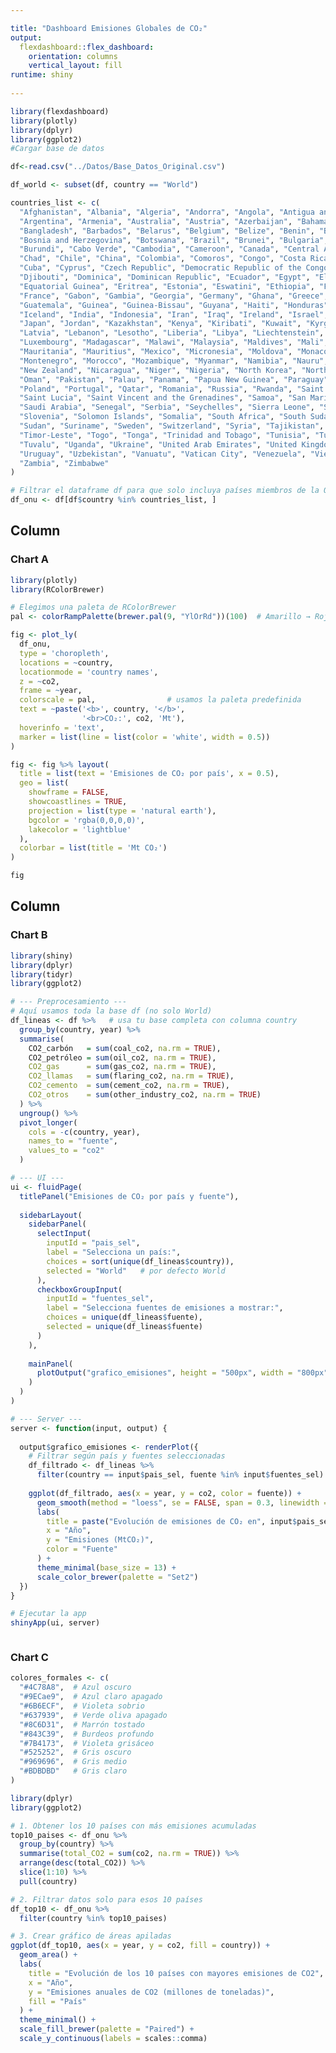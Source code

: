 ```yaml
---

title: "Dashboard Emisiones Globales de CO₂"
output: 
  flexdashboard::flex_dashboard:
    orientation: columns
    vertical_layout: fill
runtime: shiny
    
---
```


```r
library(flexdashboard)
library(plotly)
library(dplyr)
library(ggplot2)
#Cargar base de datos

df<-read.csv("../Datos/Base_Datos_Original.csv")

df_world <- subset(df, country == "World")

countries_list <- c(
  "Afghanistan", "Albania", "Algeria", "Andorra", "Angola", "Antigua and Barbuda",
  "Argentina", "Armenia", "Australia", "Austria", "Azerbaijan", "Bahamas", "Bahrain",
  "Bangladesh", "Barbados", "Belarus", "Belgium", "Belize", "Benin", "Bhutan", "Bolivia",
  "Bosnia and Herzegovina", "Botswana", "Brazil", "Brunei", "Bulgaria", "Burkina Faso",
  "Burundi", "Cabo Verde", "Cambodia", "Cameroon", "Canada", "Central African Republic",
  "Chad", "Chile", "China", "Colombia", "Comoros", "Congo", "Costa Rica", "Croatia",
  "Cuba", "Cyprus", "Czech Republic", "Democratic Republic of the Congo", "Denmark",
  "Djibouti", "Dominica", "Dominican Republic", "Ecuador", "Egypt", "El Salvador",
  "Equatorial Guinea", "Eritrea", "Estonia", "Eswatini", "Ethiopia", "Fiji", "Finland",
  "France", "Gabon", "Gambia", "Georgia", "Germany", "Ghana", "Greece", "Grenada",
  "Guatemala", "Guinea", "Guinea-Bissau", "Guyana", "Haiti", "Honduras", "Hungary",
  "Iceland", "India", "Indonesia", "Iran", "Iraq", "Ireland", "Israel", "Italy", "Jamaica",
  "Japan", "Jordan", "Kazakhstan", "Kenya", "Kiribati", "Kuwait", "Kyrgyzstan", "Laos",
  "Latvia", "Lebanon", "Lesotho", "Liberia", "Libya", "Liechtenstein", "Lithuania",
  "Luxembourg", "Madagascar", "Malawi", "Malaysia", "Maldives", "Mali", "Malta", "Marshall Islands",
  "Mauritania", "Mauritius", "Mexico", "Micronesia", "Moldova", "Monaco", "Mongolia",
  "Montenegro", "Morocco", "Mozambique", "Myanmar", "Namibia", "Nauru", "Nepal", "Netherlands",
  "New Zealand", "Nicaragua", "Niger", "Nigeria", "North Korea", "North Macedonia", "Norway",
  "Oman", "Pakistan", "Palau", "Panama", "Papua New Guinea", "Paraguay", "Peru", "Philippines",
  "Poland", "Portugal", "Qatar", "Romania", "Russia", "Rwanda", "Saint Kitts and Nevis",
  "Saint Lucia", "Saint Vincent and the Grenadines", "Samoa", "San Marino", "Sao Tome and Principe",
  "Saudi Arabia", "Senegal", "Serbia", "Seychelles", "Sierra Leone", "Singapore", "Slovakia",
  "Slovenia", "Solomon Islands", "Somalia", "South Africa", "South Sudan", "Spain", "Sri Lanka",
  "Sudan", "Suriname", "Sweden", "Switzerland", "Syria", "Tajikistan", "Tanzania", "Thailand",
  "Timor-Leste", "Togo", "Tonga", "Trinidad and Tobago", "Tunisia", "Turkey", "Turkmenistan",
  "Tuvalu", "Uganda", "Ukraine", "United Arab Emirates", "United Kingdom", "United States",
  "Uruguay", "Uzbekistan", "Vanuatu", "Vatican City", "Venezuela", "Vietnam", "Yemen",
  "Zambia", "Zimbabwe"
)

# Filtrar el dataframe df para que solo incluya países miembros de la ONU
df_onu <- df[df$country %in% countries_list, ]
```

Column {data-width=450}
-----------------------------------------------------------------------

### Chart A

```r
library(plotly)
library(RColorBrewer)

# Elegimos una paleta de RColorBrewer
pal <- colorRampPalette(brewer.pal(9, "YlOrRd"))(100)  # Amarillo → Rojo

fig <- plot_ly(
  df_onu,
  type = 'choropleth',
  locations = ~country,
  locationmode = 'country names',
  z = ~co2,
  frame = ~year,
  colorscale = pal,                # usamos la paleta predefinida
  text = ~paste('<b>', country, '</b>',
                '<br>CO₂:', co2, 'Mt'),
  hoverinfo = 'text',
  marker = list(line = list(color = 'white', width = 0.5))
)

fig <- fig %>% layout(
  title = list(text = 'Emisiones de CO₂ por país', x = 0.5),
  geo = list(
    showframe = FALSE,
    showcoastlines = TRUE,
    projection = list(type = 'natural earth'),
    bgcolor = 'rgba(0,0,0,0)',
    lakecolor = 'lightblue'
  ),
  colorbar = list(title = 'Mt CO₂')
)

fig


```

Column {data-width=350}
-----------------------------------------------------------------------

### Chart B

```r
library(shiny)
library(dplyr)
library(tidyr)
library(ggplot2)

# --- Preprocesamiento ---
# Aquí usamos toda la base df (no solo World)
df_lineas <- df %>%   # usa tu base completa con columna country
  group_by(country, year) %>%
  summarise(
    CO2_carbón   = sum(coal_co2, na.rm = TRUE),
    CO2_petróleo = sum(oil_co2, na.rm = TRUE),
    CO2_gas      = sum(gas_co2, na.rm = TRUE),
    CO2_llamas   = sum(flaring_co2, na.rm = TRUE),
    CO2_cemento  = sum(cement_co2, na.rm = TRUE),
    CO2_otros    = sum(other_industry_co2, na.rm = TRUE)
  ) %>%
  ungroup() %>%
  pivot_longer(
    cols = -c(country, year),
    names_to = "fuente",
    values_to = "co2"
  )

# --- UI ---
ui <- fluidPage(
  titlePanel("Emisiones de CO₂ por país y fuente"),
  
  sidebarLayout(
    sidebarPanel(
      selectInput(
        inputId = "pais_sel",
        label = "Selecciona un país:",
        choices = sort(unique(df_lineas$country)),
        selected = "World"   # por defecto World
      ),
      checkboxGroupInput(
        inputId = "fuentes_sel",
        label = "Selecciona fuentes de emisiones a mostrar:",
        choices = unique(df_lineas$fuente),
        selected = unique(df_lineas$fuente)
      )
    ),
    
    mainPanel(
      plotOutput("grafico_emisiones", height = "500px", width = "800px")
    )
  )
)

# --- Server ---
server <- function(input, output) {
  
  output$grafico_emisiones <- renderPlot({
    # Filtrar según país y fuentes seleccionadas
    df_filtrado <- df_lineas %>%
      filter(country == input$pais_sel, fuente %in% input$fuentes_sel)
    
    ggplot(df_filtrado, aes(x = year, y = co2, color = fuente)) +
      geom_smooth(method = "loess", se = FALSE, span = 0.3, linewidth = 1) +
      labs(
        title = paste("Evolución de emisiones de CO₂ en", input$pais_sel),
        x = "Año",
        y = "Emisiones (MtCO₂)",
        color = "Fuente"
      ) +
      theme_minimal(base_size = 13) +
      scale_color_brewer(palette = "Set2")
  })
}

# Ejecutar la app
shinyApp(ui, server)



```

### Chart C

```r
colores_formales <- c(
  "#4C78A8",  # Azul oscuro
  "#9ECae9",  # Azul claro apagado
  "#6B6ECF",  # Violeta sobrio
  "#637939",  # Verde oliva apagado
  "#8C6D31",  # Marrón tostado
  "#843C39",  # Burdeos profundo
  "#7B4173",  # Violeta grisáceo
  "#525252",  # Gris oscuro
  "#969696",  # Gris medio
  "#BDBDBD"   # Gris claro
)

library(dplyr)
library(ggplot2)

# 1. Obtener los 10 países con más emisiones acumuladas
top10_paises <- df_onu %>%
  group_by(country) %>%
  summarise(total_CO2 = sum(co2, na.rm = TRUE)) %>%
  arrange(desc(total_CO2)) %>%
  slice(1:10) %>%
  pull(country)

# 2. Filtrar datos solo para esos 10 países
df_top10 <- df_onu %>%
  filter(country %in% top10_paises)

# 3. Crear gráfico de áreas apiladas
ggplot(df_top10, aes(x = year, y = co2, fill = country)) +
  geom_area() +
  labs(
    title = "Evolución de los 10 países con mayores emisiones de CO2",
    x = "Año",
    y = "Emisiones anuales de CO2 (millones de toneladas)",
    fill = "País"
  ) +
  theme_minimal() +
  scale_fill_brewer(palette = "Paired") +
  scale_y_continuous(labels = scales::comma)
```

